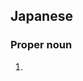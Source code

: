 ==Japanese==
{{ja-kanjitab|よし|のぶ}}

===Proper noun===
{{ja-pos|proper|よしのぶ}}

# {{given name|male|lang=ja|sort=よしのぶ}}